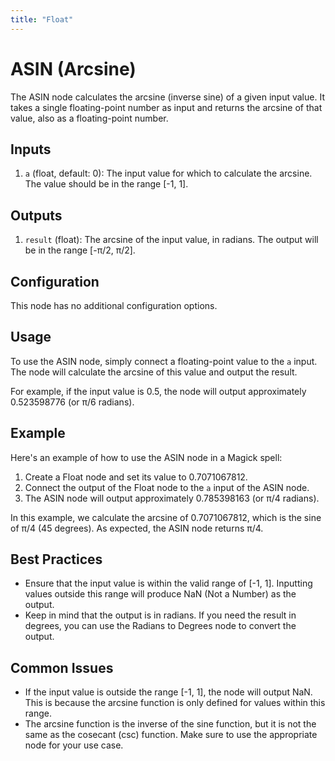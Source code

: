 ```yaml
---
title: "Float"
---
```


# ASIN (Arcsine)

The ASIN node calculates the arcsine (inverse sine) of a given input value. It takes a single floating-point number as input and returns the arcsine of that value, also as a floating-point number.

## Inputs

1. `a` (float, default: 0): The input value for which to calculate the arcsine. The value should be in the range [-1, 1].

## Outputs

1. `result` (float): The arcsine of the input value, in radians. The output will be in the range [-π/2, π/2].

## Configuration

This node has no additional configuration options.

## Usage

To use the ASIN node, simply connect a floating-point value to the `a` input. The node will calculate the arcsine of this value and output the result.

For example, if the input value is 0.5, the node will output approximately 0.523598776 (or π/6 radians).

## Example

Here's an example of how to use the ASIN node in a Magick spell:

1. Create a Float node and set its value to 0.7071067812.
2. Connect the output of the Float node to the `a` input of the ASIN node.
3. The ASIN node will output approximately 0.785398163 (or π/4 radians).

In this example, we calculate the arcsine of 0.7071067812, which is the sine of π/4 (45 degrees). As expected, the ASIN node returns π/4.

## Best Practices

- Ensure that the input value is within the valid range of [-1, 1]. Inputting values outside this range will produce NaN (Not a Number) as the output.
- Keep in mind that the output is in radians. If you need the result in degrees, you can use the Radians to Degrees node to convert the output.

## Common Issues

- If the input value is outside the range [-1, 1], the node will output NaN. This is because the arcsine function is only defined for values within this range.
- The arcsine function is the inverse of the sine function, but it is not the same as the cosecant (csc) function. Make sure to use the appropriate node for your use case.